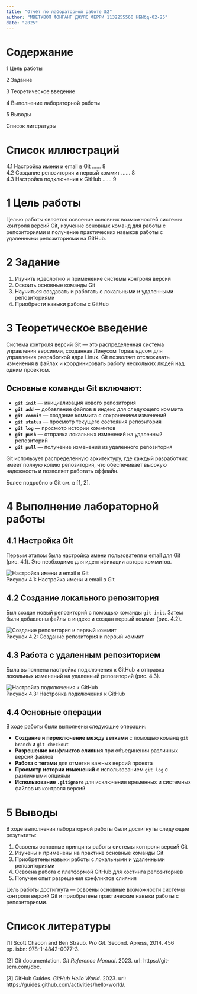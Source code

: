 ```yaml
---
title: "Отчёт по лабораторной работе №2"
author: "МВЕТУВОП ФОНГАНГ ДЖУЛС ФЕРРИ 1132255560 НБИбд-02-25"
date: "2025"
---
```


# Содержание

1 Цель работы    

2 Задание   

3 Теоретическое введение   

4 Выполнение лабораторной работы   

5 Выводы  

Список литературы   

# Список иллюстраций

4.1 Настройка имени и email в Git ...... 8  
4.2 Создание репозитория и первый коммит ...... 8  
4.3 Настройка подключения к GitHub ...... 9  

# 1 Цель работы

Целью работы является освоение основных возможностей системы контроля версий Git, изучение основных команд для работы с репозиториями и получение практических навыков работы с удаленными репозиториями на GitHub.

# 2 Задание

1. Изучить идеологию и применение системы контроля версий
2. Освоить основные команды Git
3. Научиться создавать и работать с локальными и удаленными репозиториями
4. Приобрести навыки работы с GitHub

# 3 Теоретическое введение

Система контроля версий Git — это распределенная система управления версиями, созданная Линусом Торвальдсом для управления разработкой ядра Linux. Git позволяет отслеживать изменения в файлах и координировать работу нескольких людей над одним проектом.

## Основные команды Git включают:

- **`git init`** — инициализация нового репозитория
- **`git add`** — добавление файлов в индекс для следующего коммита
- **`git commit`** — создание коммита с сохранением изменений
- **`git status`** — просмотр текущего состояния репозитория
- **`git log`** — просмотр истории коммитов
- **`git push`** — отправка локальных изменений на удаленный репозиторий
- **`git pull`** — получение изменений из удаленного репозитория

Git использует распределенную архитектуру, где каждый разработчик имеет полную копию репозитория, что обеспечивает высокую надежность и позволяет работать оффлайн.

Более подробно о Git см. в [1, 2].

# 4 Выполнение лабораторной работы

## 4.1 Настройка Git

Первым этапом была настройка имени пользователя и email для Git (рис. 4.1). Это необходимо для идентификации автора коммитов.

![Настройка имени и email в Git](image/2.png)  
Рисунок 4.1: Настройка имени и email в Git

## 4.2 Создание локального репозитория

Был создан новый репозиторий с помощью команды `git init`. Затем были добавлены файлы в индекс и создан первый коммит (рис. 4.2).

![Создание репозитория и первый коммит](image/9.png)  
Рисунок 4.2: Создание репозитория и первый коммит

## 4.3 Работа с удаленным репозиторием

Была выполнена настройка подключения к GitHub и отправка локальных изменений на удаленный репозиторий (рис. 4.3).

![Настройка подключения к GitHub](image/1.png)  
Рисунок 4.3: Настройка подключения к GitHub

## 4.4 Основные операции

В ходе работы были выполнены следующие операции:

- **Создание и переключение между ветками** с помощью команд `git branch` и `git checkout`
- **Разрешение конфликтов слияния** при объединении различных версий файлов
- **Работа с тегами** для отметки важных версий проекта
- **Просмотр истории изменений** с использованием `git log` с различными опциями
- **Использование `.gitignore`** для исключения временных и системных файлов из контроля версий

# 5 Выводы

В ходе выполнения лабораторной работы были достигнуты следующие результаты:

1. Освоены основные принципы работы системы контроля версий Git
2. Изучены и применены на практике основные команды Git
3. Приобретены навыки работы с локальными и удаленными репозиториями
4. Освоена работа с платформой GitHub для хостинга репозиториев
5. Получен опыт разрешения конфликтов слияния

Цель работы достигнута — освоены основные возможности системы контроля версий Git и приобретены практические навыки работы с репозиториями.

# Список литературы

[1] Scott Chacon and Ben Straub. _Pro Git_. Second. Apress, 2014. 456 pp. isbn: 978-1-4842-0077-3.

[2] Git documentation. _Git Reference Manual_. 2023. url: https://git-scm.com/doc.

[3] GitHub Guides. _GitHub Hello World_. 2023. url: https://guides.github.com/activities/hello-world/.
